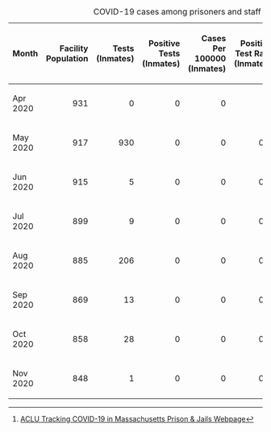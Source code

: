 {|class=wikitable
|+ COVID-19 cases among prisoners and staff as of 2020-11-22<ref>[https://data.aclum.org/sjc-12926-tracker/ ACLU Tracking COVID-19 in Massachusetts Prison &amp; Jails Webpage]</ref>
!width="4%"| Month
!align="right" width="10%"| Facility Population
!align="right" width="8%"| Tests (Inmates)
!align="right" width="13%"| Positive Tests (Inmates)
!align="right" width="14%"| Cases Per 100000 (Inmates)
!align="right" width="15%"| Positive Test Rate (Inmates)
!align="right" width="6%"| Staff Tested
!align="right" width="12%"| Positive Tests (Staff)
!align="right" width="11%"| Positive Rate (Staff)
!align="right" width="3%"| Deaths
|-
| Apr 2020
|align="right"| 931
|align="right"| 0
|align="right"| 0
|align="right"| 0
|align="right"| **
|align="right"| 1
|align="right"| 0
|align="right"| 0%
|align="right"| 0
|-
| May 2020
|align="right"| 917
|align="right"| 930
|align="right"| 0
|align="right"| 0
|align="right"| 0%
|align="right"| 55
|align="right"| 0
|align="right"| 0%
|align="right"| 0
|-
| Jun 2020
|align="right"| 915
|align="right"| 5
|align="right"| 0
|align="right"| 0
|align="right"| 0%
|align="right"| 0
|align="right"| 0
|align="right"| **
|align="right"| 0
|-
| Jul 2020
|align="right"| 899
|align="right"| 9
|align="right"| 0
|align="right"| 0
|align="right"| 0%
|align="right"| 0
|align="right"| 0
|align="right"| **
|align="right"| 0
|-
| Aug 2020
|align="right"| 885
|align="right"| 206
|align="right"| 0
|align="right"| 0
|align="right"| 0%
|align="right"| 2
|align="right"| 0
|align="right"| 0%
|align="right"| 0
|-
| Sep 2020
|align="right"| 869
|align="right"| 13
|align="right"| 0
|align="right"| 0
|align="right"| 0%
|align="right"| 6
|align="right"| 0
|align="right"| 0%
|align="right"| 0
|-
| Oct 2020
|align="right"| 858
|align="right"| 28
|align="right"| 0
|align="right"| 0
|align="right"| 0%
|align="right"| 0
|align="right"| 0
|align="right"| **
|align="right"| 0
|-
| Nov 2020
|align="right"| 848
|align="right"| 1
|align="right"| 0
|align="right"| 0
|align="right"| 0%
|align="right"| 0
|align="right"| 2
|align="right"| **
|align="right"| 0
|}

